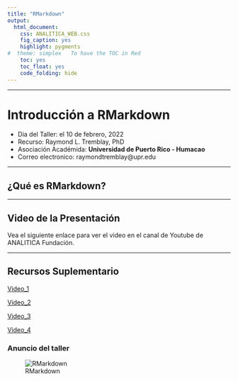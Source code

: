 ```yaml
---
title: "RMarkdown"
output:
  html_document:
    css: ANALITICA_WEB.css
    fig_caption: yes
    highlight: pygments
#  theme: simplex   To have the TOC in Red
    toc: yes
    toc_float: yes
    code_folding: hide
---
```


***

# Introducción a RMarkdown

- Dia del Taller: el 10 de febrero, 2022
- Recurso: Raymond L. Tremblay, PhD
- Asociación Académida: **Universidad de Puerto Rico - Humacao**
- Correo electronico: raymondtremblay@upr.edu





***

## ¿Qué es RMarkdown?

 > 

***

## Video de la Presentación

Vea el siguiente enlace para ver el video en el canal de Youtube de ANALITICA Fundación. 


***

## Recursos Suplementario

[Video_1](https://www.youtube.com/watch?v=fQ_U2rql67c)

[Video_2](https://www.youtube.com/watch?v=x7EEKkdXK94)

[Video_3](https://www.youtube.com/watch?v=DSButqnutUw)

[Video_4](https://www.youtube.com/watch?v=O6bsIFA8FXM)




### Anuncio del taller


![RMarkdown](Fliers/RMarkdown.jpg)



